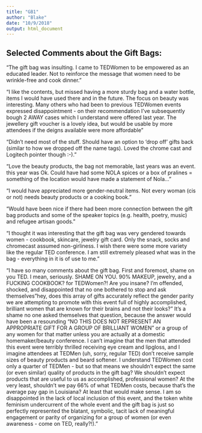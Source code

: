 ```yaml
---
title: "GB1"
author: "Blake"
date: "10/9/2018"
output: html_document
---
```

## Selected Comments about the Gift Bags:

"The gift bag was insulting. I came to TEDWomen to be empowered as an educated leader. Not to reinforce the message that women need to be wrinkle-free and cook dinner."

"I like the contents, but missed having a more sturdy bag and a water bottle, items I would have used there and in the future. The focus on beauty was interesting. Many others who had been to previous TEDWomen events expressed disappointment - on their recommendation I've subsequently bough 2 AWAY cases which I understand were offered last year. The jewellery gift voucher is a lovely idea, but would be usable by more attendees if the deigns available were more affordable"

"Didn't need most of the stuff. Should have an option to 'drop off' gifts back (similar to how we dropped off the name tags). Loved the chrome cast and Logitech pointer though :-)."

"Love the beauty products, the bag not memorable, last years was an event. this year was Ok. Could have had some NOLA spices or a box of pralines = something of the location would have made a statement of Nola..."

"I would have appreciated more gender-neutral items. Not every woman (cis or not) needs beauty products or a cooking book."

"Would have been nice if there had been more connection between the gift bag products and some of the speaker topics (e.g. health, poetry, music) and refugee artisan goods."

"I thought it was interesting that the gift bag was very gendered towards women - cookbook, skincare, jewelry gift card. Only the snack, socks and chromecast assumed non-girliness. I wish there were some more variety like the regular TED conference. I am still extremely pleased what was in the bag - everything in it is of use to me."

"I have so many comments about the gift bag. First and foremost, shame on you TED. I mean, seriously. SHAME ON YOU. 90% MAKEUP, jewelry, and a FUCKING COOKBOOK? for TEDWomen?! Are you insane? I'm offended, shocked, and disappointed that no one bothered to stop and ask themselves "hey, does this array of gifts accurately reflect the gender parity we are attempting to promote with this event full of highly accomplished, brilliant women that are known for their brains and not their looks?" It's a shame no one asked themselves that question, because the answer would have been a resounding "NO THIS DOES NOT REPRESENT AN APPROPRIATE GIFT FOR A GROUP OF BRILLIANT WOMEN" or a group of any women for that matter unless you are actually at a domestic homemaker/beauty conference. I can't imagine that the men that attended this event were terribly thrilled receiving eye cream and lipgloss, and I imagine attendees at TEDMen (uh, sorry, regular TED) don't receive sample sizes of beauty products and beard softener. I understand TEDWomen cost only a quarter of TEDMen - but so that means we shouldn't expect the same (or even similar) quality of products in the gift bag? We shouldn't expect products that are useful to us as accomplished, professional women? At the very least, shouldn't we pay 66% of what TEDMen costs, because that's the average pay gap in Louisiana? At least that would make sense. I am so disappointed in the lack of local inclusion of this event, and the token white feminism undercurrent of the whole event and the gift bag is just so perfectly represented the blatant, symbolic, tacit lack of meaningful engagement or parity of organizing for a group of women (or even awareness - come on TED, really?!)."
